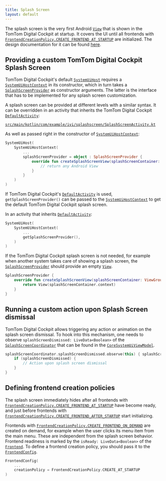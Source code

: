 ```yaml
---
title: Splash Screen
layout: default
---
```


The splash screen is the very first Android
[`View`](https://developer.android.com/reference/android/view/View) that is shown in the TomTom
Digital Cockpit at startup. It covers the UI until all frontends with
[`FrontendCreationPolicy.CREATE_FRONTEND_AT_STARTUP`](TTIVI_PLATFORM_API) are initialized. The
design documentation for it can be found
[here](/tomtom-digital-cockpit/designers/system-ui/splash-screen).

## Providing a custom TomTom Digital Cockpit Splash Screen

TomTom Digital Cockpit's default [`SystemUiHost`](TTIVI_PLATFORM_API) requires a
[`SystemUiHostContext`](TTIVI_PLATFORM_API) in its constructor, which in turn takes a
[`SplashScreenProvider`](TTIVI_PLATFORM_API) as constructor arguments. The latter is the interface
that has to be implemented for any splash screen customization.

A splash screen can be provided at different levels with a similar syntax. It can be overridden in
an activity that inherits the TomTom Digital Cockpit [`DefaultActivity`](TTIVI_PLATFORM_API):

[`src/main/kotlin/com/example/ivi/splashscreen/SplashScreenActivity.kt`](https://github.com/tomtom-international/tomtom-digital-cockpit-sdk-examples/blob/main/examples/systemui/splashscreen/src/main/kotlin/com/example/ivi/splashscreen/SplashScreenActivity.kt#L24-L34)

As well as passed right in the constructor of [`SystemUiHostContext`](TTIVI_PLATFORM_API):

```kotlin
SystemUiHost(
    SystemUiHostContext(
        ...
        splashScreenProvider = object : SplashScreenProvider {
            override fun createSplashScreenView(splashScreenContainer: ViewGroup): View {
                // return any Android View
            }
        }
    )
)
```

If TomTom Digital Cockpit's [`DefaultActivity`](TTIVI_PLATFORM_API) is used,
`getSplashScreenProvider()` can be passed to the [`SystemUiHostContext`](TTIVI_PLATFORM_API) to get
the default TomTom Digital Cockpit splash screen.

In an activity that inherits [`DefaultActivity`](TTIVI_PLATFORM_API):

```kotlin
SystemUiHost(
    SystemUiHostContext(
        ...
        getSplashScreenProvider(),
    )
)
```

If the TomTom Digital Cockpit splash screen is not needed, for example when another system takes
care of showing a splash screen, the [`SplashScreenProvider`](TTIVI_PLATFORM_API) should provide an
empty [`View`](https://developer.android.com/reference/android/view/View).

```kotlin
SplashScreenProvider {
    override fun createSplashScreenView(splashScreenContainer: ViewGroup): View {
        return View(splashScreenContainer.context)
    }
}
```

## Running a custom action upon Splash Screen dismissal

TomTom Digital Cockpit allows triggering any action or animation on the splash screen dismissal. To
hook into this mechanism, one needs to observe `splashScreenDismissed: LiveData<Boolean>` of the
[`SplashScreenCoordinator`](TTIVI_PLATFORM_API) that can be found in the
[`CoreSystemUiViewModel`](TTIVI_PLATFORM_API).

```kotlin
splashScreenCoordinator.splashScreenDismissed.observe(this) { splashScreenDismissed ->
    if (splashScreenDismissed) {
        // Action upon splash screen dismissal
    }
}
```

## Defining frontend creation policies

The splash screen immediately hides after all frontends with
[`FrontendCreationPolicy.CREATE_FRONTEND_AT_STARTUP`](TTIVI_PLATFORM_API) have become ready, and
just before frontends with
[`FrontendCreationPolicy.CREATE_FRONTEND_AFTER_STARTUP`](TTIVI_PLATFORM_API) start initializing.

Frontends with [`FrontendCreationPolicy.CREATE_FRONTEND_ON_DEMAND`](TTIVI_PLATFORM_API) are
created on demand, for example when the user clicks its menu item from the main menu. These are
independent from the splash screen behavior. Frontend readiness is marked by the `isReady:
LiveData<Boolean>` of the [`Frontend`](TTIVI_PLATFORM_API). To define a frontend creation policy,
you should pass it to the [`FrontendConfig`](TTIVI_GRADLEPLUGINS_API).

```kotlin
FrontendConfig(
    ...
    creationPolicy = FrontendCreationPolicy.CREATE_AT_STARTUP
)
```
